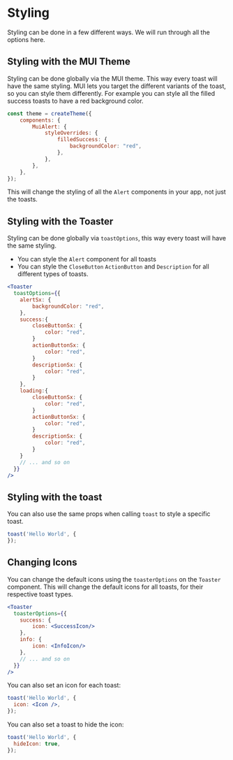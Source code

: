 
# Styling

Styling can be done in a few different ways. We will run through all the options here.

## Styling with the MUI Theme
Styling can be done globally via the MUI theme. This way every toast will have the same styling.
MUI lets you target the different variants of the toast, so you can style them differently. 
For example you can style all the filled success toasts to have a red background color.

```jsx
const theme = createTheme({
    components: {
        MuiAlert: {
            styleOverrides: {
                filledSuccess: {
                    backgroundColor: "red",
                },
            },
        },
    },
});
```
 
<Callout type="warning" emoji="⚠️">This will change the styling of all the `Alert` components in your app, not just the toasts.</Callout>

## Styling with the Toaster

Styling can be done globally via `toastOptions`, this way every toast will have the same styling. 
- You can style the `Alert` component for all toasts
- You can style the `CloseButton` `ActionButton` and `Description` for all different types of toasts.

```jsx
<Toaster
  toastOptions={{
    alertSx: {
        backgroundColor: "red",
    },
    success:{
        closeButtonSx: {
            color: "red",
        }
        actionButtonSx: {
            color: "red",
        }
        descriptionSx: {
            color: "red",
        }  
    },
    loading:{
        closeButtonSx: {
            color: "red",
        }
        actionButtonSx: {
            color: "red",
        }
        descriptionSx: {
            color: "red",
        }  
    }
    // ... and so on
  }}
/>
```
## Styling with the toast
You can also use the same props when calling `toast` to style a specific toast.

```jsx
toast('Hello World', {
});
```

## Changing Icons

You can change the default icons using the `toasterOptions` on the `Toaster` component. This will change the default icons for all toasts, for their respective toast types.

```jsx
<Toaster
  toasterOptions={{
    success: {
        icon: <SuccessIcon/>
    },
    info: {
        icon: <InfoIcon/>
    },
    // ... and so on
  }}
/>
```

You can also set an icon for each toast:

```jsx
toast('Hello World', {
  icon: <Icon />,
});
```

You can also set a toast to hide the icon:

```jsx
toast('Hello World', {
  hideIcon: true,
});
```